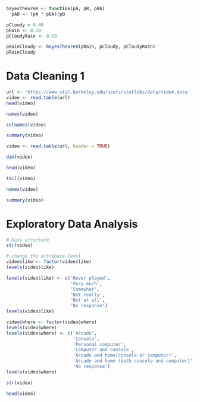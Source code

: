 ```r
bayesTheorem <- function(pA, pB, pBA)
  pAB <- (pA * pBA)/pB
```


```r
pCloudy = 0.40
pRain <- 0.10
pCloudyRain <- 0.50

pRainCloudy <- bayesTheorem(pRain, pCloudy, pCloudyRain)
pRainCloudy
```
# Data Cleaning 1

```r
url <- 'https://www.stat.berkeley.edu/users/statlabs/data/video.data'
video <- read.table(url)
head(video)
```
```r
names(video)
```
```r
colnames(video)
```

```r
summary(video)
```

```r
video <- read.table(url, header = TRUE)
```

```r
dim(video)
```
```r
head(video)
```
```r
tail(video)
```
```r
names(video)
```
```r
summary(video)
```
# Exploratory Data Analysis
```r
# Data structure
str(video)
```
```r
# change the attribute level
video$like <- factor(video$like)
levels(video$like)
```
```r
levels(video$like) <- c('Never played', 
                        'Very much', 
                        'Somewhat', 
                        'Not really', 
                        'Not at all',
                        'No response')
levels(video$like)
```

```r
video$where <- factor(video$where)
levels(video$where)
levels(video$where) <- c('Arcade', 
                         'Console', 
                         'Personal computer', 
                         'Computer and console', 
                         'Arcade and home(console or computer)', 
                         'Arcade and home (both console and computer)',
                         'No response')
levels(video$where)
```
```r
str(video)
```
```r
head(video)
```

